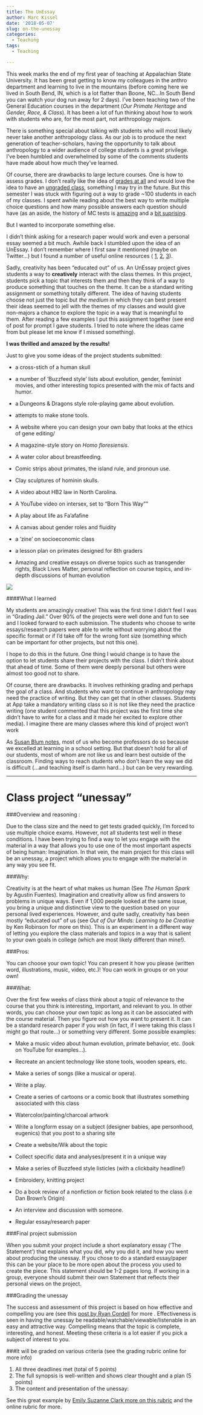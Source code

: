 ```yaml
---
title: The UnEssay
author: Marc Kissel
date: '2018-05-07'
slug: on-the-unessay
categories:
  - Teaching
tags:
  - Teaching

---
```




This week marks the end of my first year of teaching at Appalachian State University. It has been great getting to know my colleagues in the anthro department and learning to live in the mountains (before coming here we lived in South Bend, IN, which is a lot flatter than Boone, NC...In South Bend you can watch your dog  run away for 2 days). I’ve been teaching two of the General Education courses in the department (*Our Primate Heritage* and *Gender, Race, & Class*). It has been a lot of fun thinking about how to work with students who are, for the most part, not anthropology majors. 

There is something special about talking with students who will most likely never take another anthropology class. As our job is to produce the next generation of teacher-scholars, having the opportunity to talk about anthropology to a wider audience of college students is a great privilege. I’ve been humbled and overwhelmed by some of the comments students have made about how much they’ve learned.

Of course, there are drawbacks to large lecture courses. One is how to assess grades. I don’t really like the idea of [grades at all](https://www.insidehighered.com/advice/2017/11/14/significant-learning-benefits-getting-rid-grades-essay) and would love the idea to have an [ungraded class](https://www.alfiekohn.org/article/case-grades/), something I may try in the future. But this semester I was stuck with figuring out a way to grade ~100 students in each of my classes. I spent awhile reading about the best way to write multiple choice questions and how many possible answers each question should have (as an aside, the history of MC tests is [amazing](http://hackeducation.com/2015/01/27/multiple-choice-testing-machines) and a [bit suprising](http://ctfd.sfsu.edu/teaching-practices/origins-and-purposes-of-multiple-choice-tests). 

But I wanted to incorporate something else. 

I didn’t think asking for a research paper would work and even a personal essay seemed a bit much. Awhile back I stumbled upon the idea of an UnEssay. I don’t remember where I first saw it mentioned (maybe on Twitter…) but I found a number of useful online resources ( [1](http://people.uleth.ca/~daniel.odonnell/Teaching/the-unessay), [2](https://emilysuzanneclark.wordpress.com/2016/08/01/the-unessay/), [3](http://cccc.ncte.org/library/NCTEFiles/Resources/Journals/CCC/0671-sep2015/CCC0671Unessay.pdf)). 

Sadly, creativity has been “educated out” of us. An UnEssay project gives students a way to **creatively** interact with the class themes. In this project, students pick a topic that interests them and then they think of a way to produce something that touches on the theme. It can be a standard writing assignment or something totally different.  The idea of having students choose not just the topic but *the medium* in which they can best present their ideas seemed to jell with the themes of my classes and would give non-majors a chance to explore the topic in a way that is meaningful to them. After reading a few examples I put this assignment together (see end of post for prompt I gave students. I tried to note where the ideas came from but please let me know if I missed something).

**I was thrilled and amazed by the results!**

Just to give you some ideas of the project students submitted:

* a cross-stich of a human skull

* a number of ‘Buzzfeed style’ lists about evolution, gender, feminist movies, and other interesting topics presented with the mix of facts and humor. 

* a Dungeons & Dragons style role-playing game about evolution.

* attempts to make stone tools.

* A website where you can design your own baby that looks at the ethics of gene editing/

* A magazine-style story on *Homo floresiensis*.

* A water color about breastfeeding.

* Comic strips about primates, the island rule, and pronoun use.

* Clay sculptures of hominin skulls.

* A video about HB2 law in North Carolina.

* A YouTube video on intersex, set to "Born This Way""

* A play about life as Fa’afafine

* A canvas about gender roles and fluidity 

* a ‘zine’ on socioeconomic class

* a lesson plan on primates designed for 8th graders

* Amazing and creative essays on diverse topics such as transgender rights, Black Lives Matter, personal reflection on course topics, and in-depth discussions of human evolution





![](/img/Unessay_1.png)


####What I learned

My students are amazingly creative! This was the first time I didn't feel I was in "Grading Jail." Over 90% of the projects were well done and fun to see and I looked forward to each submission.  The students who choose to write essays/research papers were able to write without worrying about the specific format or if I'd take off for the wrong font size (something which can be important for other projects, but not this one). 

I hope to do this in the future. One thing I would change is to have the option to let students share their projects with the class. I didn’t think about that ahead of time. Some of them were deeply personal but others were almost too good not to share.

Of course, there are drawbacks. It involves rethinking grading and perhaps the goal of a class. And students who want to continue in anthropology may need the practice of writing. But they can get that in other classes. Students at App take a mandatory writing class so it is not like they need the practice writing (one student commented that this project was the first time she didn’t have to write for a class and it made her excited to explore other media). I imagine there are many classes where this kind of project won't work

As [Susan Blum notes](http://www.cornellpress.cornell.edu/book/?GCOI=80140100926720), most of us who become professors do so because we excelled at learning in a school setting. But that doesn't hold for all of our students, most of whom are not like us and learn best outside of the classroom. Finding ways to reach students who don't learn the way we did is difficult (...and teaching itself is damn hard...) but can be very rewarding. 

--------------------------------------------------



# Class project “unessay”


###Overview and reasoning :

Due to the class size and the need to get tests graded quickly, I’m forced to use multiple choice exams. However, not all students test well in these conditions. I have been trying to find a way to let you engage with the material in a way that allows you to use one of the most important aspects of being human: Imagination. In that vein, the main project for this class will be an unessay, a project which allows you to engage with the material in any way you see fit.


###Why:

Creativity is at the heart of what makes us human (See *The Human Spark* by Agustin Fuentes). Imagination and creativity allow us find answers to problems in unique ways. Even if 1,000 people looked at the same issue, you bring a unique and distinctive view to the question based on your personal lived experiences. However, and quite sadly, creativity has been mostly “educated out” of us (see *Out of Our Minds: Learning to be Creative* by Ken Robinson for more on this). This is an experiment in a different way of letting you explore the class materials and topics in a way that is salient to your own goals in college (which are most likely different than mine!).

###Pros:

You can choose your own topic!
You can present it how you please (written word, illustrations, music, video, etc.)! You can work in groups or on your own!

###What:

Over the first few weeks of class think about a topic of relevance to the course that you think is interesting, important, and relevant to you. In other words, you can choose your own topic as long as it can be associated with the course material. Then you figure out how you want to present it. It can be a standard research paper if you wish (in fact, if I were taking this class I might go that route…) or something very different.
Some possible examples:

* Make a music video about human evolution, primate behavior, etc. (look on YouTube for examples…).

*	Recreate an ancient technology like stone tools, wooden spears, etc.

*	Make a series of songs (like a musical or opera).

*	Write a play.

*	Create a series of cartoons or a comic book that illustrates something associated with this class

*	Watercolor/painting/charcoal artwork

*	Write a longform essay on a subject (designer babies, ape personhood, eugenics) that you post to a sharing site
 
*	Create a website/Wik about the topic

*	Collect specific data and analyses/present it in a unique way

*	Make a series of Buzzfeed style listicles (with a clickbaity headline!)

*	Embroidery, knitting project

*	Do a book review of a nonfiction or fiction book related to the class (i.e Dan Brown’s Origin)

*	An interview and discussion with someone.

*	Regular essay/research paper



###Final project submission

When you submit your project include a short explanatory essay (‘The Statement’) that explains what you did, why you did it, and how you went about producing the unessay. If you chose to do a standard essay/paper this can be your place to be more open about the process you used to create the piece. This statement should be 1-2 pages long. If working in a group, everyone should submit their own Statement that reflects their personal views on the project.


###Grading the unessay

The success and assessment of this project is based on how effective and compelling you are (see this [post by Ryan Cordell](http://s17tot.ryancordell.org/assignments/unessays/) for more . Effectiveness is seen in having the unessay be readable/watchable/viewable/listenable in an easy and attractive way. Compelling means that the topic is complete, interesting, and honest. Meeting these criteria is a lot easier if you pick a subject of interest to you.


###It will be graded on various criteria (see the grading rubric online for more info)

1.	All three deadlines met (total of 5 points)
2.	The full synopsis is well-written and shows clear thought and a plan (5 points)
3.	The content and presentation of the unessay:


See this great example by [Emily Suzanne Clark more on this rubric](https://emilysuzanneclark.wordpress.com/2016/08/01/the-unessay/) and the online rubric for more.

